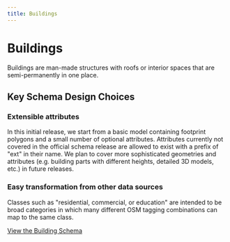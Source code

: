 ```yaml
---
title: Buildings
---
```


# Buildings

Buildings are man-made structures with roofs or interior spaces that are semi-permanently in one place.

## Key Schema Design Choices

### Extensible attributes
In this initial release, we start from a basic model containing footprint polygons and a small number of optional attributes. Attributes currently not covered in the official schema release are allowed to exist with a prefix of "ext" in their name. We plan to cover more sophisticated geometries and attributes (e.g. building parts with different heights, detailed 3D models, etc.) in future releases.

### Easy transformation from other data sources
Classes such as "residential, commercial, or education" are intended to be broad categories in which many different OSM tagging combinations can map to the same class.

[View the Building Schema](/reference/buildings/building)
